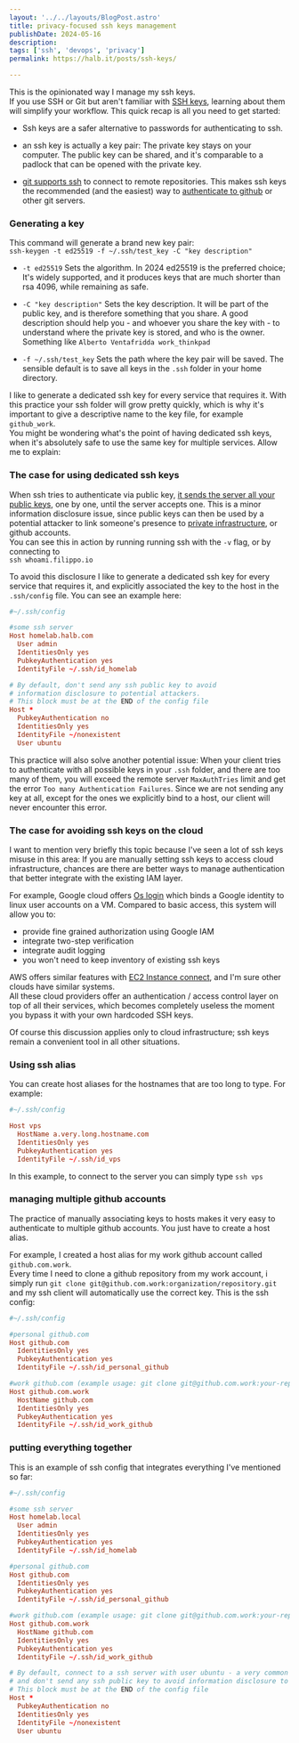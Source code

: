 ```yaml
---
layout: '../../layouts/BlogPost.astro'
title: privacy-focused ssh keys management
publishDate: 2024-05-16
description: 
tags: ['ssh', 'devops', 'privacy']
permalink: https://halb.it/posts/ssh-keys/

---
```


This is the opinionated way I manage my ssh keys. <br/>
If you use SSH or Git but aren't familiar with [SSH keys](https://wiki.archlinux.org/title/SSH_keys), learning about them will simplify your workflow.
This quick recap is all you need to get started:

- Ssh keys are a safer alternative to passwords for authenticating to ssh.
- an ssh key is actually a key pair: The private key stays on your computer. The public key can be shared, and it's comparable to a padlock that can be opened with the private key.

- [git supports ssh](https://git-scm.com/book/en/v2/Git-on-the-Server-The-Protocols) to connect to remote repositories. This makes ssh keys the recommended (and the easiest) way to [authenticate to github](https://docs.github.com/en/authentication/connecting-to-github-with-ssh/adding-a-new-ssh-key-to-your-github-account) or other git servers.


### Generating a key

This command will generate a brand new key pair:<br/>
`ssh-keygen -t ed25519 -f ~/.ssh/test_key -C "key description"`<br/>

- `-t ed25519` Sets the algorithm. In 2024 ed25519 is the preferred choice; It's widely supported, and it produces keys that are much shorter than rsa 4096, while remaining as safe.

- `-C "key description"` Sets the key description. It will be part of the public key, and is therefore something that you share.
A good description should help you - and whoever you share the key with - to
understand where the private key is stored, and who is the owner.
Something like `Alberto Ventafridda work_thinkpad`

- `-f ~/.ssh/test_key` Sets the path where the key pair will be saved. The sensible default is to save all keys in the `.ssh` folder in your home directory.

I like to generate a dedicated ssh key for every service that requires it.
With this practice your ssh folder will grow pretty quickly, which is why 
it's important to give a descriptive name to the key file, for example `github_work`.<br/>
You might be wondering what's the point of having dedicated ssh keys, when it's absolutely safe to use the same key for multiple services. Allow me to explain:

### The case for using dedicated ssh keys

When ssh tries to authenticate via public key, [it sends the server all your public keys](https://github.com/FiloSottile/whoami.filippo.io?tab=readme-ov-file#how-it-works), one by one, until the server accepts one.
This is a minor information disclosure issue, since public keys can then be used by a potential attacker to link someone's presence to [private infrastructure](https://rushter.com/blog/public-ssh-keys/), or github accounts. <br/>
You can see this in action by running running ssh with the `-v` flag, or by connecting to<br/>
`ssh whoami.filippo.io`

To avoid this disclosure I like to generate a dedicated ssh key for every service that requires it,
and explicitly associated the key to the host in the `.ssh/config` file.
You can see an example here:

```toml
#~/.ssh/config

#some ssh server
Host homelab.halb.com
  User admin
  IdentitiesOnly yes
  PubkeyAuthentication yes
  IdentityFile ~/.ssh/id_homelab

# By default, don't send any ssh public key to avoid
# information disclosure to potential attackers.
# This block must be at the END of the config file
Host *
  PubkeyAuthentication no
  IdentitiesOnly yes
  IdentityFile ~/nonexistent
  User ubuntu
```

This practice will also solve another potential issue:
When your client tries to authenticate with all possible keys in your `.ssh`
folder, and there are too many of them, you will exceed the remote server
`MaxAuthTries` limit and get the error `Too many Authentication Failures`.
Since we are not sending any key at all, except for the ones we explicitly bind
to a host, our client will never encounter this error.


### The case for avoiding ssh keys on the cloud

I want to mention very briefly this topic because I've seen a lot of ssh keys misuse in this area:
If you are manually setting ssh keys to access 
cloud infrastructure, chances are there are better ways to manage authentication
that better integrate with the existing IAM layer.

For example, Google cloud offers [Os login](https://cloud.google.com/compute/docs/oslogin) which binds a Google identity to linux user accounts on a VM.
Compared to basic access, this system will allow you to:
- provide fine grained authorization using Google IAM
- integrate two-step verification
- integrate audit logging
- you won't need to keep inventory of existing ssh keys

AWS offers similar features with [EC2 Instance connect](https://docs.aws.amazon.com/AWSEC2/latest/UserGuide/connect-linux-inst-eic.html), and I'm sure other clouds have similar systems.<br/>
All these cloud providers offer an authentication / access control layer on top of all their services, which becomes completely useless the moment you bypass it with your own hardcoded SSH keys.

Of course this discussion applies only to cloud infrastructure; ssh keys remain
a convenient tool in all other situations.


### Using ssh alias

You can create host aliases for the hostnames that are too long to type.
For example:

```toml
#~/.ssh/config

Host vps
  HostName a.very.long.hostname.com
  IdentitiesOnly yes
  PubkeyAuthentication yes
  IdentityFile ~/.ssh/id_vps

```

In this example, to connect to the server you can simply type `ssh vps`


### managing multiple github accounts

The practice of manually associating keys to hosts makes it very
easy to authenticate to multiple github accounts. You just have to create
a host alias.

For example, I created a host alias for my work github account called `github.com.work`. <br/>
Every time I need to clone a github repository from my work account, i simply run
`git clone git@github.com.work:organization/repository.git` and my ssh client will automatically
use the correct key. This is the ssh config:

```toml
#~/.ssh/config

#personal github.com
Host github.com
  IdentitiesOnly yes
  PubkeyAuthentication yes
  IdentityFile ~/.ssh/id_personal_github

#work github.com (example usage: git clone git@github.com.work:your-repo.git)
Host github.com.work
  HostName github.com
  IdentitiesOnly yes
  PubkeyAuthentication yes
  IdentityFile ~/.ssh/id_work_github

```

### putting everything together

This is an example of ssh config that integrates everything I've mentioned so far:


```toml
#~/.ssh/config

#some ssh server
Host homelab.local
  User admin
  IdentitiesOnly yes
  PubkeyAuthentication yes
  IdentityFile ~/.ssh/id_homelab

#personal github.com
Host github.com
  IdentitiesOnly yes
  PubkeyAuthentication yes
  IdentityFile ~/.ssh/id_personal_github

#work github.com (example usage: git clone git@github.com.work:your-repo.git)
Host github.com.work
  HostName github.com
  IdentitiesOnly yes
  PubkeyAuthentication yes
  IdentityFile ~/.ssh/id_work_github

# By default, connect to a ssh server with user ubuntu - a very common username,
# and don't send any ssh public key to avoid information disclosure to potential attackers.
# This block must be at the END of the config file
Host *
  PubkeyAuthentication no
  IdentitiesOnly yes
  IdentityFile ~/nonexistent
  User ubuntu

```

